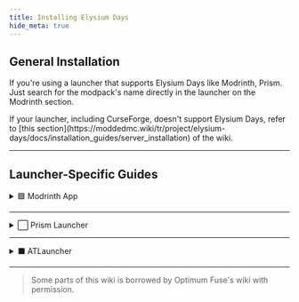 ```yaml
---
title: Installing Elysium Days
hide_meta: true
---
```


## General Installation
If you're using a launcher that supports Elysium Days like Modrinth, Prism. Just search for the modpack's name directly in the launcher on the Modrinth section.

<Callout variant="info">
    If your launcher, including CurseForge, doesn't support Elysium Days, refer to [this section](https://moddedmc.wiki/tr/project/elysium-days/docs/installation_guides/server_installation) of the wiki.
</Callout>

<hr style={{ borderTop: '5px solid #364153' }} />

## Launcher-Specific Guides

<details>
<summary>🟩 Modrinth App</summary>

First, we are going to the `Discover Content` page.

<ModAsset
  width="90%"
  title="Discover Content"
  location="elysium-days:image/modrinth_discover_content"
/>

And search for **Elysium Days** in the modpacks section, then click `Install`.

<ModAsset
  width="90%"
  title="Discover Content"
  location="elysium-days:image/modrinth_install"
/>

</details>

---

<details>
<summary>⬜ Prism Launcher</summary>

First, we are going to click `➕ Add Instance`.

<ModAsset
  width="90%"
  title="Discover Content"
  location="elysium-days:image/prism_add_instance"
/>

In this screen, choose Modrinth, and search for Elysium Days. Then choose the latest version of the modpack and click `OK`!

<ModAsset
  width="60%"
  title="Discover Content"
  location="elysium-days:image/prism_install"
/>

</details>

---

<details>
<summary>⬛ ATLauncher</summary>

*Since I don't use this launcher, here is a documentation:*  
- [How to Play Modpacks with the ATLauncher - Apex Hosting](https://apexminecrafthosting.com/how-to-play-modpacks-with-the-atlauncher/)

</details>

---

> Some parts of this wiki is borrowed by Optimum Fuse's wiki with permission.
